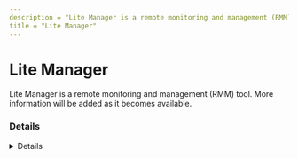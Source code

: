 ```yaml
---
description = "Lite Manager is a remote monitoring and management (RMM) tool. More information will be added as it becomes available."
title = "Lite Manager"
---
```




# Lite Manager

Lite Manager is a remote monitoring and management (RMM) tool. More information will be added as it becomes available.

### Details
<Details author={""}
         category={""}
         created={""}
         website={""}
         lastModified={""}
         privileges={""}
         free={ "" }
         verification={""}
/>

#### Installation Paths
<Card code={ ["C:\\Program Files\\LiteManager Pro \u2013 Viewer\\*", "*\\LiteManager Pro \u2013 Viewer\\*", "*\\LMNoIpServer.exe"] }/>





### Forensic Artifacts










